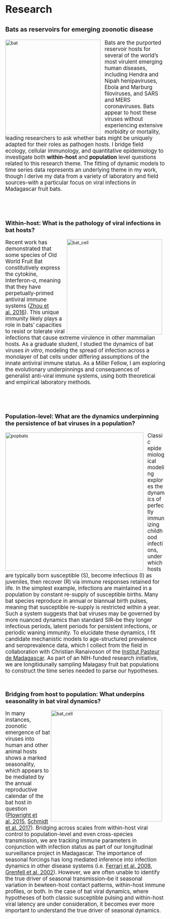 <br>
<div style="text-align: left; font-size: 2.3em;">
**Research**
</div>

<div style="text-align: left; font-size: 1.4em;">
**Bats as reservoirs for emerging zoonotic disease**
</div>
<img src="flying_bat.png" alt="bat" style="height: 300px; padding-right: 10px;" align="left"><div style="text-align: left; font-size: 1.2em; padding-right=100px">Bats are the purported reservoir hosts for several of the world's most virulent emerging human diseases, including Hendra and Nipah henipaviruses, Ebola and Marburg filoviruses, and SARS and MERS coronaviruses. Bats appear to host these viruses without experiencing extensive morbidity or mortality, leading researchers to ask whether bats might be uniquely adapted for their roles as pathogen hosts. I bridge field ecology, cellular immunology, and quantitative epidemiology to investigate both **within-host** and **population** level questions related to this research theme. The fitting of dynamic models to time series data represents an underlying theme in my work, though I derive my data from a variety of laboratory and field sources--with a particular focus on viral infections in Madagascar fruit bats. 
</div>
<br>
<br>
<br>
<div style="text-align: left; font-size: 1.3em;">
**Within-host: What is the pathology of viral infections in bat hosts?**
</div>
<img src="bat_cell_model.png" alt="bat_cell" style="height: 300px; padding-right: 10px;" align="right"><div style="text-align: left; font-size: 1.2em; padding-right=100px">Recent work has demonstrated that some species of Old World Fruit Bat constitutively express the cytokine, Interferon-$\alpha$, meaning that they have perpetually-primed antiviral immune systems ([Zhou et al. 2016](http://www.pnas.org/content/113/10/2696)). This unique immunity likely plays a role in bats' capacities to resist or tolerate viral infections that cause extreme virulence in other mammalian hosts. As a graduate student, I studied the dynamics of bat viruses *in vitro*, modeling the spread of infection across a monolayer of bat cells under differing assumptions of the innate antiviral immune status. As a Miller Fellow, I am exploring the evolutionary underpinnings and consequences of generalist anti-viral immune systems, using both theoretical and empirical laboratory methods.
</div>
<br>
<br>
<br>
<div style="text-align: left; font-size: 1.3em;">
**Population-level: What are the dynamics underpinning the persistence of bat viruses in a population?**
</div>
<img src="bat_pop.png" alt="popbats" style="width: 435px; padding-right: 10px;" align="left"><div style="text-align: left; font-size: 1.2em; padding-right=100px">Classic epidemiological modeling explores the dynamics of perfectly immunizing childhood infections, under which hosts are typically born susceptible (S), become infectious (I) as juveniles, then recover (R) via immune responses retained for life. In the simplest example, infections are maintained in a population by constant re-supply of susceptible births. Many bat species reproduce in annual or biannual birth pulses, meaning that susceptible re-supply is restricted within a year. Such a system suggests that bat viruses may be governed by more nuanced dynamics than standard SIR--be they longer infectious periods, latent periods for persistent infections, or periodic waning immunity. To elucidate these dynamics, I fit candidate mechanistic models to age-structured prevalence and seroprevalence data, which I collect from the field in collaboration with Christian Ranaivoson of the [Institut Pasteur de Madagascar](http://www.pasteur.mg/). As part of an NIH-funded research initiative, we are longitidunally sampling Malagasy fruit bat populations to construct the time series needed to parse our hypotheses.
</div>
<br>
<div style="text-align: left; font-size: 1.3em; padding-left=80px">
**Bridging from host to population: What underpins seasonality in bat viral dynamics?**
</div>
<img src="baby_bat.png" alt="bat_cell" style="height: 350px; padding-right: 10px;" align="right"><div style="text-align: left; font-size: 1.2em; padding-right=100px">
In many instances, zoonotic emergence of bat viruses into human and other animal hosts shows a marked seasonality, which appears to be mediated by the annual reproductive calendar of the bat host in question ([Plowright et al. 2015](http://www.ncbi.nlm.nih.gov/pubmed/25392474), [Schmidt et al. 2017](wwwnc.cdc.gov/eid/article/23/3/16-0101_article.htm)). Bridging across scales from within-host viral control to population-level and even cross-species transmission, we are tracking immune parameters in conjunction with infection status as part of our longitudinal surveillance project in Madagascar. The importance of seasonal forcings has long mediated inference into infection dynamics in other disease systems (i.e. [Ferrari et al. 2008](http://www.ncbi.nlm.nih.gov/pubmed/18256664), [Grenfell et al. 2002](http://onlinelibrary.wiley.com/doi/10.1890/0012-9615(2002)072%5B0185:DOMESN%5D2.0.CO;2/full)). However, we are often unable to identify the true driver of seasonal transmission--be it seasonal variation in bewteen-host contact patterns, within-host immune profiles, or both. In the case of bat viral dynamics, where hypotheses of both  classic susceptible pulsing and within-host viral latency are under consideration, it becomes ever more important to understand the true driver of seasonal dynamics.
</div>
